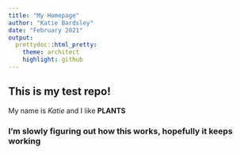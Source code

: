 ```yaml
---
title: "My Homepage"
author: "Katie Bardsley"
date: "February 2021"
output: 
  prettydoc::html_pretty:
    theme: architect
    highlight: github
---
```


## This is my test repo!

My name is *Katie* and I like **PLANTS**

### I'm slowly figuring out how this works, hopefully it keeps working